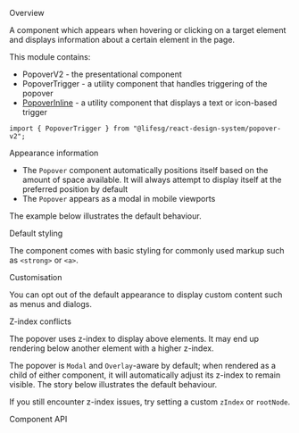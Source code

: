 
<Meta of={PopoverStories} />

<Title>PopoverV2</Title>

<Secondary>Overview</Secondary>

A component which appears when hovering or clicking on a target element and displays information about a certain element in the page.

This module contains:

-   PopoverV2 - the presentational component
-   PopoverTrigger - a utility component that handles triggering of the popover
-   [PopoverInline](/docs/modules-popoverv2-popoverinline--docs) - a utility component that displays a text or icon-based trigger

```tsx
import { PopoverTrigger } from "@lifesg/react-design-system/popover-v2";
```

<Canvas of={PopoverStories.Default} />

<Canvas of={PopoverStories.HoverInteraction} />

<Heading4>Appearance information</Heading4>

-   The `Popover` component automatically positions itself based on the amount of space available. It will always attempt to display itself at the preferred position by default
-   The `Popover` appears as a modal in mobile viewports

The example below illustrates the default behaviour.

<Canvas of={PopoverStories.Appearance} />

<Heading3>Default styling</Heading3>

The component comes with basic styling for commonly used markup such as `<strong>` or `<a>`.

<Canvas of={PopoverStories.DefaultStyling} />

<Heading3>Customisation</Heading3>

You can opt out of the default appearance to display custom content such as menus and dialogs.

<Canvas of={PopoverStories.Customisation} />

<Heading3>Z-index conflicts</Heading3>

The popover uses z-index to display above elements. It may end up rendering
below another element with a higher z-index.

The popover is `Modal` and `Overlay`-aware by default; when rendered as a child
of either component, it will automatically adjust its z-index to remain visible.
The story below illustrates the default behaviour.

If you still encounter z-index issues, try setting a custom `zIndex` or
`rootNode`.

<Canvas of={PopoverStories.UsageInOverlay} />

<Secondary>Component API</Secondary>

<PropsTable />
